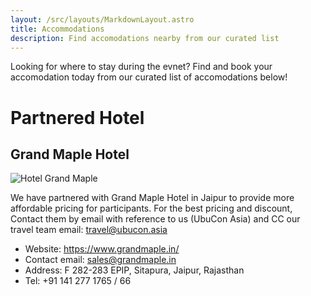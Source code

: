 ```yaml
---
layout: /src/layouts/MarkdownLayout.astro
title: Accommodations
description: Find accomodations nearby from our curated list
---
```


Looking for where to stay during the evnet? Find and book your accomodation today from our curated list of accomodations below!

# Partnered Hotel

## Grand Maple Hotel

<Image src={HotelGrandMaplePic} alt="Hotel Grand Maple" />

We have partnered with Grand Maple Hotel in Jaipur to provide more affordable pricing for participants. 
For the best pricing and discount, Contact them by email with reference to us (UbuCon Asia) and CC our travel team email: travel@ubucon.asia

- Website: https://www.grandmaple.in/
- Contact email: sales@grandmaple.in
- Address: F 282-283 EPIP, Sitapura, Jaipur, Rajasthan
- Tel: +91 141 277 1765 / 66